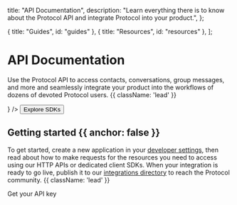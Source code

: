 
  title: "API Documentation",
  description:
    "Learn everything there is to know about the Protocol API and integrate Protocol into your product.",
};

  { title: "Guides", id: "guides" },
  { title: "Resources", id: "resources" },
];

<HeroPattern />

# API Documentation

Use the Protocol API to access contacts, conversations, group messages, and more and seamlessly integrate your product into the workflows of dozens of devoted Protocol users. {{ className: 'lead' }}

<div className="not-prose mb-16 mt-6 flex gap-3">
  <Link href="/quickstart">
    <ButtonClass name="Quickstart" righticon={<HiArrowRight />} />
  </Link>
  <Link href="/sdks">
    <Button variant="outline" className="!rounded-full !py-1">
      Explore SDKs
    </Button>
  </Link>
</div>

## Getting started {{ anchor: false }}

To get started, create a new application in your [developer settings](#), then read about how to make requests for the resources you need to access using our HTTP APIs or dedicated client SDKs. When your integration is ready to go live, publish it to our [integrations directory](#) to reach the Protocol community. {{ className: 'lead' }}

<div className="not-prose">
  <Link
    href="/sdks"
    className="text-primary-500 hover:text-primary-600 dark:text-primary-400 dark:hover:text-primary-300 flex w-max items-center gap-1.5 font-semibold transition-all"
  >
    <Text>Get your API key</Text>
    <HiArrowRight />
  </Link>
</div>

<Guides />

<Resources />
